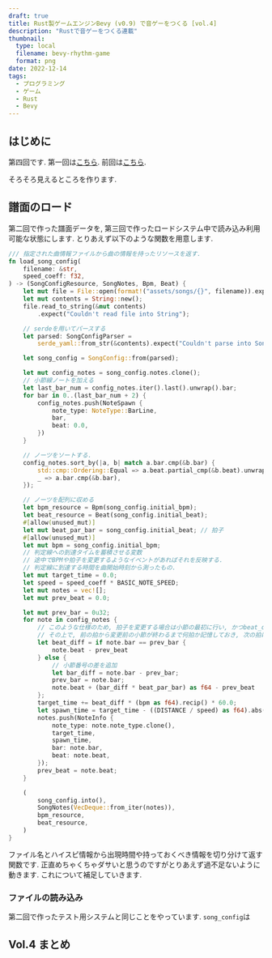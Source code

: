 ```yaml
---
draft: true
title: Rust製ゲームエンジンBevy (v0.9) で音ゲーをつくる [vol.4]
description: "Rustで音ゲーをつくる連載"
thumbnail:
  type: local
  filename: bevy-rhythm-game
  format: png
date: 2022-12-14
tags:
  - プログラミング
  - ゲーム
  - Rust
  - Bevy
---
```


## はじめに

第四回です.
第一回は[こちら]().
前回は[こちら]().

そろそろ見えるところを作ります.

## 譜面のロード

第二回で作った譜面データを, 第三回で作ったロードシステム中で読み込み利用可能な状態にします.
とりあえず以下のような関数を用意します.

```rust :src/systems/load.rs
/// 指定された曲情報ファイルから曲の情報を持ったリソースを返す.
fn load_song_config(
    filename: &str,
    speed_coeff: f32,
) -> (SongConfigResource, SongNotes, Bpm, Beat) {
    let mut file = File::open(format!("assets/songs/{}", filename)).expect("Couldn't open file");
    let mut contents = String::new();
    file.read_to_string(&mut contents)
        .expect("Couldn't read file into String");

    // serdeを用いてパースする
    let parsed: SongConfigParser =
        serde_yaml::from_str(&contents).expect("Couldn't parse into SongConfigParser");

    let song_config = SongConfig::from(parsed);

    let mut config_notes = song_config.notes.clone();
    // 小節線ノートを加える
    let last_bar_num = config_notes.iter().last().unwrap().bar;
    for bar in 0..(last_bar_num + 2) {
        config_notes.push(NoteSpawn {
            note_type: NoteType::BarLine,
            bar,
            beat: 0.0,
        })
    }

    // ノーツをソートする.
    config_notes.sort_by(|a, b| match a.bar.cmp(&b.bar) {
        std::cmp::Ordering::Equal => a.beat.partial_cmp(&b.beat).unwrap(),
        _ => a.bar.cmp(&b.bar),
    });

    // ノーツを配列に収める
    let bpm_resource = Bpm(song_config.initial_bpm);
    let beat_resource = Beat(song_config.initial_beat);
    #[allow(unused_mut)]
    let mut beat_par_bar = song_config.initial_beat; // 拍子
    #[allow(unused_mut)]
    let mut bpm = song_config.initial_bpm;
    // 判定線への到達タイムを蓄積させる変数
    // 途中でBPMや拍子を変更するようなイベントがあればそれを反映する.
    // 判定線に到達する時間を曲開始時刻から測ったもの.
    let mut target_time = 0.0;
    let speed = speed_coeff * BASIC_NOTE_SPEED;
    let mut notes = vec![];
    let mut prev_beat = 0.0;

    let mut prev_bar = 0u32;
    for note in config_notes {
        // このような仕様のため, 拍子を変更する場合は小節の最初に行い, かつbeat_diffの計算の前に行う.
        // その上で, 前の拍から変更前の小節が終わるまで何拍か記憶しておき, 次の拍に足し合わせる作業が必要.
        let beat_diff = if note.bar == prev_bar {
            note.beat - prev_beat
        } else {
            // 小節番号の差を追加
            let bar_diff = note.bar - prev_bar;
            prev_bar = note.bar;
            note.beat + (bar_diff * beat_par_bar) as f64 - prev_beat
        };
        target_time += beat_diff * (bpm as f64).recip() * 60.0;
        let spawn_time = target_time - ((DISTANCE / speed) as f64).abs();
        notes.push(NoteInfo {
            note_type: note.note_type.clone(),
            target_time,
            spawn_time,
            bar: note.bar,
            beat: note.beat,
        });
        prev_beat = note.beat;
    }

    (
        song_config.into(),
        SongNotes(VecDeque::from_iter(notes)),
        bpm_resource,
        beat_resource,
    )
}
```

ファイル名とハイスピ情報から出現時間や持っておくべき情報を切り分けて返す関数です.
正直めちゃくちゃダサいと思うのですがとりあえず過不足ないように動きます.
これについて補足していきます.

### ファイルの読み込み

第二回で作ったテスト用システムと同じことをやっています.
`song_config`は

## Vol.4 まとめ
